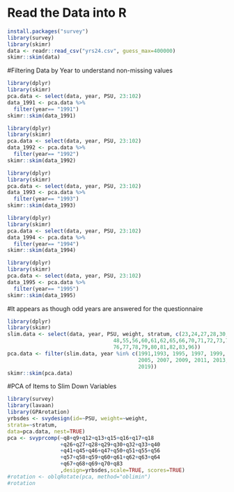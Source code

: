 # Read the Data into R
```{r}
install.packages("survey")
library(survey)
library(skimr)
data <- readr::read_csv("yrs24.csv", guess_max=400000)
skimr::skim(data)           
```
#Filtering Data by Year to understand non-missing values
```{R}
library(dplyr)
library(skimr)
pca.data <- select(data, year, PSU, 23:102)
data_1991 <- pca.data %>%
  filter(year== "1991")
skimr::skim(data_1991)
```
```{R}
library(dplyr)
library(skimr)
pca.data <- select(data, year, PSU, 23:102)
data_1992 <- pca.data %>%
  filter(year== "1992")
skimr::skim(data_1992)
```
```{R}
library(dplyr)
library(skimr)
pca.data <- select(data, year, PSU, 23:102)
data_1993 <- pca.data %>%
  filter(year== "1993")
skimr::skim(data_1993)
```
```{R}
library(dplyr)
library(skimr)
pca.data <- select(data, year, PSU, 23:102)
data_1994 <- pca.data %>%
  filter(year== "1994")
skimr::skim(data_1994)
```
```{R}
library(dplyr)
library(skimr)
pca.data <- select(data, year, PSU, 23:102)
data_1995 <- pca.data %>%
  filter(year== "1995")
skimr::skim(data_1995)
```
#It appears as though odd years are answered for the questionnaire 
```{R}
library(dplyr)
library(skimr)
slim.data <- select(data, year, PSU, weight, stratum, c(23,24,27,28,30,31,32,33,41,42,43,44,45,47,
                                  48,55,56,60,61,62,65,66,70,71,72,73,74,75,
                                  76,77,78,79,80,81,82,83,96))
pca.data <- filter(slim.data, year %in% c(1991,1993, 1995, 1997, 1999, 2001, 2003,
                                          2005, 2007, 2009, 2011, 2013, 2015, 2017,
                                          2019))
skimr::skim(pca.data)
```
#PCA of Items to Slim Down Variables
```{r}
library(survey)
library(lavaan)
library(GPArotation)
yrbsdes <- svydesign(id=~PSU, weight=~weight,
strata=~stratum,
data=pca.data, nest=TRUE) 
pca <- svyprcomp(~q8+q9+q12+q13+q15+q16+q17+q18
                 +q26+q27+q28+q29+q30+q32+q33+q40
                 +q41+q45+q46+q47+q50+q51+q55+q56
                 +q57+q58+q59+q60+q61+q62+q63+q64
                 +q67+q68+q69+q70+q83
                 ,design=yrbsdes,scale=TRUE, scores=TRUE)
#rotation <- oblqRotate(pca, method="oblimin")
#rotation
```